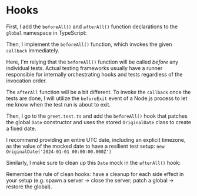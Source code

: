 # Hooks

<EpicVideo url="https://www.epicweb.dev/workshops/testing-fundamentals/test-structure/handle-test-side-effects/solution" />

First, I add the `beforeAll()` and `afterAll()` function declarations to the `global` namespace in TypeScript:

<CodeFile file="setup.ts" range="1-10" highlight="8-9" />

Then, I implement the `beforeAll()` function, which invokes the given `callback` immediately.

<CodeFile file="setup.ts" range="32-34" highlight="33" />

<callout-warning>Here, I'm relying that the `beforeAll()` function will be called _before_ any individual tests. Actual testing frameworks usually have a runner responsible for internally orchestrating hooks and tests regardless of the invocation order.</callout-warning>

The `afterAll` function will be a bit different. To invoke the `callback` once the tests are done, I will utilize the `beforeExit` event of a Node.js process to let me know when the test run is about to exit.

<CodeFile file="setup.ts" range="36-40" highlight="37-39" />

Then, I go to the `greet.test.ts` and add the `beforeAll()` hook that patches the global `Date` constructor and uses the stored `OriginalDate` class to create a fixed date.

<CodeFile file="greet.test.ts" range="3-9" highlight="3,6-8" />

<callout-warning>I recommend providing an entire UTC date, including an explicit timezone, as the value of the mocked date to have a resilient test setup: `new OriginalDate('2024-01-01 00:00:00.000Z')`</callout-warning>

Similarly, I make sure to clean up this `Date` mock in the `afterAll()` hook:

<CodeFile file="greet.test.ts" range="11-13" highlight="12" />

<callout-success>Remember the rule of clean hooks: have a cleanup for each side effect in your setup (e.g. spawn a server → close the server; patch a global → restore the global).</callout-success>
